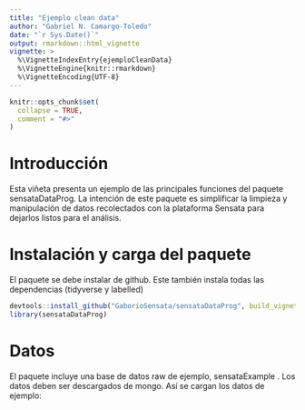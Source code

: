 ```yaml
---
title: "Ejemplo clean data"
author: "Gabriel N. Camargo-Toledo"
date: "`r Sys.Date()`"
output: rmarkdown::html_vignette
vignette: >
  %\VignetteIndexEntry{ejemploCleanData}
  %\VignetteEngine{knitr::rmarkdown}
  %\VignetteEncoding{UTF-8}
---
```


```r
knitr::opts_chunk$set(
  collapse = TRUE,
  comment = "#>"
)
```

# Introducción
Esta viñeta presenta un ejemplo de las principales funciones del paquete sensataDataProg. La intención de este paquete es simplificar la limpieza y manipulación de datos recolectados con la plataforma Sensata para dejarlos listos para el análisis.

# Instalación y carga del paquete

El paquete se debe instalar de github. Este también instala todas las dependencias (tidyverse y labelled)

```r
devtools::install_github("GaborioSensata/sensataDataProg", build_vignettes = F, force = T)
library(sensataDataProg)
```

# Datos

El paquete incluye una base de datos raw de ejemplo, sensataExample . Los datos deben ser descargados de mongo. Así se cargan los datos de ejemplo:


